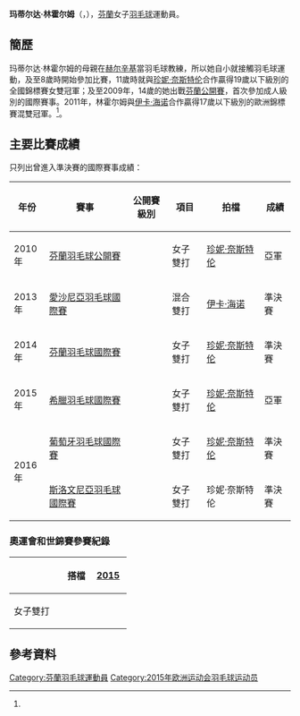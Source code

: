 {{noteTA|G1=Badminton}}
{{Infobox 羽球選手
| playername              = 玛蒂尔达·林霍尔姆<br />{{lang|sv|Mathilda Lindholm}}
| image                   = 
| size                    = 
| caption                 = 
| birth_name              = 
| date_of_birth           = {{birth_date_and_age|1995|7|17}}<ref name="15Baku">{{cite web|title=Athletes - Finland FIN - Mathilda Lindholm|url=http://www.baku2015.com/athletes/athlete=lindholm-mathilda-1016207/index.html?intcmp=athletes-hub|publisher=Baku 2015 European Games official website|access-date=2015-06-18|archive-url=https://web.archive.org/web/20150618101256/http://www.baku2015.com/athletes/athlete=lindholm-mathilda-1016207/index.html?intcmp=athletes-hub|archive-date=2015-06-18|dead-url=yes}}{{en}}</ref>
| place_of_birth          = {{SWE}}[[斯德哥尔摩|斯德哥尔摩]]<ref name="15Baku"/>
| height                  = {{height|m=1.78}}<ref name="15Baku"/>
| weight                  = {{weight|kg=68}}<ref name="15Baku"/>
| event                   = 女子雙打、混合雙打
| country                 = {{FIN}}
| years_started           = 2005年<ref name="Profile">{{cite web|title=Full Profile - Mathilda LINDHOLM|url=http://bwfcontent.tournamentsoftware.com/profile/biography.aspx?id=07A90A1F-B85D-4210-9C14-F5C0005E334F|website=tournamentsoftware.com}}{{Dead link|date=2019年11月 |bot=InternetArchiveBot |fix-attempted=yes }}{{en}}</ref>
| handedness              = 右手<ref name="Profile"/>
| coach                   = [[Veli-Markus_Melleri|Veli-Markus Melleri]]<ref name="15Baku"/>
| highest_ranking         = 第70位（女雙-[[珍妮·奈斯特伦|奈斯特伦]]）
| date_of_highest_ranking = 2015年11月5日<ref name="ranking">[http://bwfcontent.tournamentsoftware.com/ranking/player.aspx?id=9109&player=163360 BWF World Ranking - Ranking of Mathilda LINDHOLM (59038)]{{en}}</ref>
| current_ranking         = 第86位（女雙-[[珍妮·奈斯特伦|奈斯特伦]]）<br/>第914位（女雙-[[艾里·米凯拉|米凯拉]]）<br/>第157位（混雙-[[安东·凯斯提|凯斯提]]）
| date_of_current_ranking = 2016年5月5日<ref>[http://bwfcontent.tournamentsoftware.com/ranking/category.aspx?id=11138&category=475 BWF World Ranking - BWF世界排名榜 (5/5/2016) - Women's doubles] {{Webarchive|url=https://archive.is/20160505121541/http://bwfcontent.tournamentsoftware.com/ranking/category.aspx?id=11138&category=475 |date=2016-05-05 }}{{en}}</ref><ref>[http://bwfcontent.tournamentsoftware.com/ranking/category.aspx?id=11138&category=476 BWF World Ranking - BWF世界排名榜 (5/5/2016) - Mixed doubles] {{Wayback|url=http://bwfcontent.tournamentsoftware.com/ranking/category.aspx?id=11138&category=476 |date=20210813070046 }}{{en}}</ref>
| played                  = 0勝–1負（女單）<br/>36勝–59負（女雙）<br/>36勝–42負（混雙）
| titles                  = 
| bwf_profile             = 07A90A1F-B85D-4210-9C14-F5C0005E334F
| bwf_id                  = 59038
| updated                 = 2016年5月10日
}}
{{MedalTableTop}}
{{MedalSport | 女子[[羽毛球|羽毛球]]}}
{{MedalCountry | {{FIN}}}}
{{MedalBottom}}
'''玛蒂尔达·林霍尔姆'''（{{lang-sv|'''Mathilda Lindholm'''}}，{{bd|1995年|7月17日}}），[[芬蘭|芬蘭]]女子[[羽毛球|羽毛球]]運動員。

==簡歷==
玛蒂尔达·林霍尔姆的母親在[[赫尔辛基|赫尔辛基]]當羽毛球教練，所以她自小就接觸羽毛球運動，及至8歲時開始參加比賽，11歲時就與[[珍妮·奈斯特伦|珍妮·奈斯特伦]]合作贏得19歲以下級別的全國錦標賽女雙冠軍；及至2009年，14歲的她出戰[[2009年芬蘭羽毛球公開賽|芬蘭公開賽]]，首次參加成人級別的國際賽事。2011年，林霍尔姆與[[伊卡·海诺|伊卡·海诺]]合作贏得17歲以下級別的歐洲錦標賽混雙冠軍。<ref name="Profile"/>。

==主要比賽成績==
只列出曾進入準決賽的國際賽事成績：
{| class=wikitable style="text-align:center; font-size:small;" 
!width="50"|年份
!width="180"|賽事
!width="80"|公開賽級別
!width="60"|項目
!width="120"|拍檔
!width="50"|成績
|-
!rowspan="1"|2010年
|[[2010年芬蘭羽毛球公開賽|芬蘭羽毛球公開賽]]
|{{BWFIC}}
|女子雙打
|[[珍妮·奈斯特伦|珍妮·奈斯特伦]]
|bgcolor="silver"|亞軍
|-
!rowspan="1"|2013年
|[[2013年愛沙尼亞羽毛球國際賽|愛沙尼亞羽毛球國際賽]]
|{{BWFIS}}
|混合雙打
|[[伊卡·海诺|伊卡·海诺]]
|bgcolor="#b8860b"|準決賽
|-
!rowspan="1"|2014年
|[[2014年芬蘭羽毛球國際賽|芬蘭羽毛球國際賽]]
|{{BWFIS}}
|女子雙打
|[[珍妮·奈斯特伦|珍妮·奈斯特伦]]
|bgcolor="#b8860b"|準決賽
|-
!rowspan="1"|2015年
|[[2015年希臘羽毛球國際賽|希臘羽毛球國際賽]]
|{{BWFIS}}
|女子雙打
|[[珍妮·奈斯特伦|珍妮·奈斯特伦]]
|bgcolor="silver"|亞軍
|-
!rowspan="2"|2016年
|[[2016年葡萄牙羽毛球國際賽|葡萄牙羽毛球國際賽]]
|{{BWFIS}}
|女子雙打
|[[珍妮·奈斯特伦|珍妮·奈斯特伦]]
|bgcolor="#b8860b"|準決賽
|-
|[[2016年斯洛文尼亞羽毛球國際賽|斯洛文尼亞羽毛球國際賽]]
|{{BWFIS}}
|女子雙打
|珍妮·奈斯特伦
|bgcolor="#b8860b"|準決賽
|}
{{BWF賽事級別索引}}

===奧運會和世錦賽參賽紀錄===
{| class=wikitable style="text-align:center; font-size:small;" 
!
!搭檔
!width="50"|[[2015年世界羽毛球錦標賽|2015]]
|-
!width="80"|女子雙打
|align="left"|{{nowrap|[[珍妮·奈斯特伦|珍妮·奈斯特伦]]}}
|{{nowrap|[[2015年世界羽毛球錦標賽女子雙打項目|48強]] (退賽)}}
|}

== 參考資料 ==
{{Reflist}}

{{DEFAULTSORT:Lindholm, Mathilda}}
[[Category:芬蘭羽毛球運動員|Category:芬蘭羽毛球運動員]]
[[Category:2015年欧洲运动会羽毛球运动员|Category:2015年欧洲运动会羽毛球运动员]]